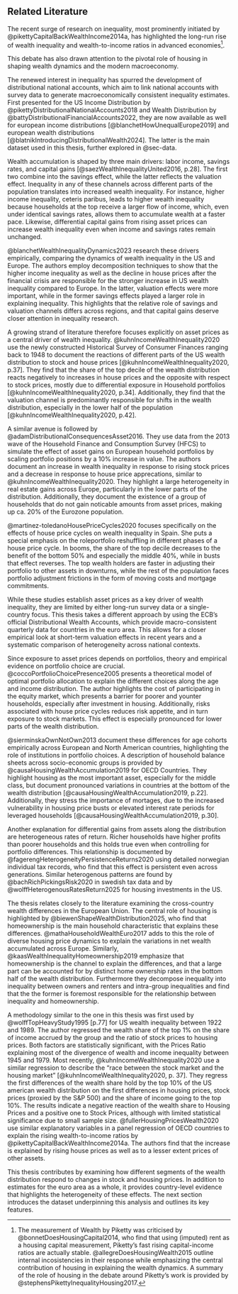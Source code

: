 ## Related Literature {#sec-literature}

The recent surge of research on inequality, most prominently initiated by @pikettyCapitalBackWealthIncome2014a, has highlighted the long-run rise of wealth inequality and wealth-to-income ratios in advanced economies[^l1]. 

This debate has also drawn attention to the pivotal role of housing in shaping wealth dynamics and the modern macroeconomy. 

[^l1]: The measurement of Wealth by Piketty was criticised by @bonnetDoesHousingCapital2014, who find that using (imputed) rent as a housing capital measurement, Piketty's fast rising capital-income ratios are actually stable. @allegreDoesHousingWealth2015 outline internal incosistencies in their subsequent response while emphasizing the central contribution of housing in explaining the wealth dynamics. A summary of the role of housing in the debate around Piketty's work is provided by @stephensPikettyInequalityHousing2017.

The renewed interest in inequality has spurred the development of distributional national accounts, which aim to link national accounts with survey data to generate macroeconomically consistent inequality estimates. First presented for the US Income Distribution by @pikettyDistributionalNationalAccounts2018 and Wealth Distribution by @battyDistributionalFinancialAccounts2022, they are now available as well for european income distributions [@blanchetHowUnequalEurope2019] and european wealth distributions [@blatnikIntroducingDistributionalWealth2024]. The latter is the main dataset used in this thesis, further explored in @sec-data.

Wealth accumulation is shaped by three main drivers: labor income, savings rates, and capital gains [@saezWealthInequalityUnited2016, p.28]. The first two combine into the savings effect, while the latter reflects the valuation effect. Inequality in any of these channels across different parts of the population translates into increased wealth inequality. For instance, higher income inequality, ceteris paribus, leads to higher wealth inequality because households at the top receive a larger flow of income, which, even under identical savings rates, allows them to accumulate wealth at a faster pace. Likewise, differential capital gains from rising asset prices can increase wealth inequality even when income and savings rates remain unchanged. 

@blanchetWealthInequalityDynamics2023 research these drivers empirically, comparing the dynamics of wealth inequality in the US and Europe. The authors employ decomposition techniques to show that the higher income inequality as well as the decline in house prices after the financial crisis are responsible for the stronger increase in US wealth inequality compared to Europe. In the latter, valuation effects were more important, while in the former savings effects played a larger role in explaining inequality. This highlights that the relative role of savings and valuation channels differs across regions, and that capital gains deserve closer attention in inequality research.

A growing strand of literature therefore focuses explicitly on asset prices as a central driver of wealth inequality. @kuhnIncomeWealthInequality2020 use the newly constructed Historical Survey of Consumer Finances ranging back to 1948 to document the reactions of different parts of the US wealth distribution to stock and house prices [@kuhnIncomeWealthInequality2020, p.37]. They find that the share of the top decile of the wealth distribution reacts negatively to increases in house prices and the opposite with respect to stock prices, mostly due to differential exposure in Household portfolios [@kuhnIncomeWealthInequality2020, p.34]. Additionally, they find that the valuation channel is predominantly responsible for shifts in the wealth distribution, especially in the lower half of the population [@kuhnIncomeWealthInequality2020, p.42]. 

A similar avenue is followed by @adamDistributionalConsequencesAsset2016. They use data from the 2013 wave of the Household Finance and Consumption Survey (HFCS) to simulate the effect of asset gains on European household portfolios by scaling portfolio positions by a 10% increase in value. The authors document an increase in wealth inequality in response to rising stock prices and a decrease in response to house price apprecations, similar to @kuhnIncomeWealthInequality2020. They highlight a large heterogeneity in real estate gains across Europe, particularly in the lower parts of the distribution. Additionally, they document the existence of a group of households that do not gain noticable amounts from asset prices, making up ca. 20% of the Eurozone population.

@martinez-toledanoHousePriceCycles2020 focuses specifically on the effects of house price cycles on wealth inequality in Spain. She puts a special emphasis on the roleportfolio reshuffling in different phases of a house price cycle. In booms, the share of the top decile decreases to the benefit of the bottom 50% and especially the middle 40%, while in busts that effect reverses. The top wealth holders are faster in adjusting their portfolio to other assets in downturns, while the rest of the population faces portfolio adjustment frictions in the form of moving costs and mortgage commitments.

While these studies establish asset prices as a key driver of wealth inequality, they are limited by either long-run survey data or a single-country focus. This thesis takes a different approach by using the ECB’s official Distributional Wealth Accounts, which provide macro-consistent quarterly data for countries in the euro area. This allows for a closer empirical look at short-term valuation effects in recent years and a systematic comparison of heterogeneity across national contexts.

Since exposure to asset prices depends on portfolios, theory and empirical evidence on portfolio choice are crucial. @coccoPortfolioChoicePresence2005 presents a theoretical model of optimal portfolio allocation to explain the different choices along the age and income distribution. The author highlights the cost of participating in the equity market, which presents a barrier for poorer and younter households, especially after investment in housing. Additionally, risks associated with house price cycles reduces risk appetite, and in turn exposure to stock markets. This effect is especially pronounced for lower parts of the wealth distribution. 

@sierminskaOwnNotOwn2013 document these differences for age cohorts empirically across European and North American countries, highlighting the role of institutions in portfolio choices. A description of household balance sheets across socio-economic groups is provided by @causaHousingWealthAccumulation2019 for OECD Countries. They highlight housing as the most important asset, especially for the middle class, but document pronounced variations in countries at the bottom of the wealth distribution  [@causaHousingWealthAccumulation2019, p.22]. Additionally, they stress the importance of mortages, due to the increased vulnerability in housing price busts or elevated interest rate periods for leveraged households [@causaHousingWealthAccumulation2019, p.30].

Another explanation for differential gains from assets along the distribution are heterogeneous rates of return. Richer households have higher profits than poorer households and this holds true even when controlling for portfolio differences. This relationship is documented by @fagerengHeterogeneityPersistenceReturns2020 using detailed norwegian individual tax records, who find that this effect is persistent even across generations. Similar heterogenous patterns are found by @bachRichPickingsRisk2020 in swedish tax data and by @wolffHeterogenousRatesReturn2025 for housing investments in the US.

The thesis relates closely to the literature examining the cross-country wealth differences in the European Union. The central role of housing is highlighted by @biewenShapeWealthDistribution2025, who find that homeownership is the main household characteristic that explains these differences. @mathaHouseholdWealthEuro2017 adds to this the role of diverse housing price dynamics to explain the variations in net wealth accumulated across Europe. Similarly, @kaasWealthInequalityHomeownership2019 emphasize that homeownership is the channel to explain the differences, and that a large part can be accounted for by distinct home ownership rates in the bottom half of the wealth distribution. Furthermore they decompose inequality into inequality between owners and renters and intra-group inequalities and find that the the former is foremost responsible for the relationship between inequality and homeownership. 

A methodology similar to the one in this thesis was first used by @wolffTopHeavyStudy1995 [p.77] for US wealth inequality between 1922 and 1989. The author regressed the wealth share of the top 1% on the share of income accrued by the group and the ratio of stock prices to housing prices. Both factors are statistically significant, with the Prices Ratio explaining most of the divergence of wealth and income inequality between 1945 and 1979. Most recently, @kuhnIncomeWealthInequality2020 use a similar regression to describe the "race between the stock market and the housing market" [@kuhnIncomeWealthInequality2020, p. 37]. They regress the first differences of the wealth share hold by the top 10% of the US american wealth distribution on the first differences in housing prices, stock prices (proxied by the S&P 500) and the share of income going to the top 10%. The results indicate a negative reaction of the wealth share to Housing Prices and a positive one to Stock Prices, although with limited statistical significance due to small sample size. @fullerHousingPricesWealth2020 use similar explanatory variables in a panel regression of OECD countries to explain the rising wealth-to-income ratios by @pikettyCapitalBackWealthIncome2014a. The authors find that the increase is explained by rising house prices as well as to a lesser extent prices of other assets.

This thesis contributes by examining how different segments of the wealth distribution respond to changes in stock and housing prices. In addition to estimates for the euro area as a whole, it provides country-level evidence that highlights the heterogeneity of these effects. The next section introduces the dataset underpinning this analysis and outlines its key features.

[^l1]: The measurement of Wealth by Piketty was criticised by @bonnetDoesHousingCapital2014, who find that using (imputed) rent as a housing capital measurement, Piketty's fast rising capital-income ratios are actually stable. @allegreDoesHousingWealth2015 outline internal incosistencies in their response while emphasizing the central contribution of housing in explaining the wealth dynamics. A summary of the role of housing in the debate around Piketty's work is provided by @stephensPikettyInequalityHousing2017.

